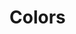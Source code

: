 

<Meta title="Colors" />

# Colors

<ColorPalette>
  <ColorItem title="theme.color.aqua" subtitle="Aqua" colors={[color.aqua]} />
  <ColorItem title="theme.color.secondary" subtitle="Blue" colors={[color.secondary]} />
  <ColorItem title="theme.color.tertiary" subtitle="Grey" colors={[color.tertiary]} />
  <ColorItem title="theme.color.positive" subtitle="Evergreen" colors={[color.positive]} />
  <ColorItem title="theme.color.warning" subtitle="Burnt sienna" colors={[color.warning]} />
  <ColorItem title="theme.color.negative" subtitle="Crimson" colors={[color.negative]} />
  <ColorItem title="theme.color.selected" subtitle="Navy" colors={[color.selected]} />
  <ColorItem title="theme.color.orange" subtitle="Orange" colors={[color.orange]} />
  <ColorItem title="theme.color.gold" subtitle="Gold" colors={[color.gold]} />
  <ColorItem title="theme.color.green" subtitle="Green" colors={[color.green]} />
  <ColorItem title="theme.color.seafoam" subtitle="Seafoam" colors={[color.seafoam]} />
  <ColorItem title="theme.color.purple" subtitle="Purple" colors={[color.purple]} />
  <ColorItem title="theme.color.ultraviolet" subtitle="Ultraviolet" colors={[color.ultraviolet]} />
  <ColorItem title="theme.color.red" subtitle="Red" colors={[color.red]} />
  <ColorItem title="theme.color.border" subtitle="Transparent grey" colors={[color.border]} />
  <ColorItem
    title="Monochrome"
    colors={[
      color.darkest,
      color.darker,
      color.dark,
      color.mediumdark,
      color.medium,
      color.mediumlight,
      color.light,
      color.lighter,
      color.lightest,
    ]}
  />
</ColorPalette>
